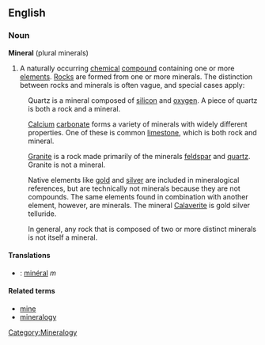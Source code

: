 ==English==
===Noun===
'''Mineral''' (plural minerals)

#A naturally occurring [[chemical]] [[compound]] containing one or more [[element]]s. [[Rock]]s are formed from one or more minerals. The distinction between rocks and minerals is often vague, and special cases apply:

:Quartz is a mineral composed of [[silicon]] and [[oxygen]]. A piece of quartz is both a rock and a mineral.

:[[Calcium]] [[carbonate]] forms a variety of minerals with widely different properties. One of these is common [[limestone]], which is both rock and mineral.

:[[Granite]] is a rock made primarily of the minerals [[feldspar]] and [[quartz]]. Granite is not a mineral.

:Native elements like [[gold]] and [[silver]] are included in mineralogical references, but are technically not minerals because they are not compounds. The same elements found in combination with another element, however, are minerals. The mineral [[Calaverite]] is gold silver telluride.

:In general, any rock that is composed of two or more distinct minerals is not itself a mineral.

====Translations====
*{{fr}}: [[minéral]] ''m''

====Related terms====
*[[mine]]
*[[mineralogy]]
[[Category:Mineralogy]]
